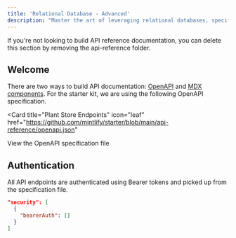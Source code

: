 ```yaml
---
title: 'Relational Database - Advanced'
description: "Master the art of leveraging relational databases, specifically PostgreSQL, and gain the discernment to choose the right solution for diverse persistence needs. Upon completion, you'll be well-versed in various database types, capable of constructing robust solutions that meet customer requirements. Develop expertise in query optimization, ensure high-level data integrity through complex operations, and deepen your understanding of different data models and their practical applications."
---
```


<Note>
  If you're not looking to build API reference documentation, you can delete
  this section by removing the api-reference folder.
</Note>

## Welcome

There are two ways to build API documentation: [OpenAPI](https://mintlify.com/docs/api-playground/openapi/setup) and [MDX components](https://mintlify.com/docs/api-playground/mdx/configuration). For the starter kit, we are using the following OpenAPI specification.

<Card
  title="Plant Store Endpoints"
  icon="leaf"
  href="https://github.com/mintlify/starter/blob/main/api-reference/openapi.json"
>
  View the OpenAPI specification file
</Card>

## Authentication

All API endpoints are authenticated using Bearer tokens and picked up from the specification file.

```json
"security": [
  {
    "bearerAuth": []
  }
]
```
